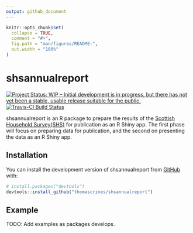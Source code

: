 ```yaml
---
output: github_document
---
```


<!-- README.md is generated from README.Rmd. Please edit that file -->

```r
knitr::opts_chunk$set(
  collapse = TRUE,
  comment = "#>",
  fig.path = "man/figures/README-",
  out.width = "100%"
)
```
# shsannualreport

<!-- badges: start -->
[![Project Status: WIP – Initial development is in progress, but there has not yet been a stable, usable release suitable for the public.](https://www.repostatus.org/badges/latest/wip.svg)](https://www.repostatus.org/#wip) [![Travis-CI Build Status](https://api.travis-ci.org/thomascrines/shsannualreport.svg?branch=master)](https://travis-ci.org/thomascrines/shsannualreport)
<!-- badges: end -->

shsannualreport is an R package to prepare the results of the [Scottish Household Survey(SHS)](https://www2.gov.scot/Topics/Statistics/16002) for publication as an R Shiny app. The first phase will focus on preparing data for publication, and the second on presenting the data as an R Shiny app.

## Installation

You can install the development version of shsannualreport from [GitHub](https://github.com/) with:

``` r
# install.packages("devtools")
devtools::install_github("thomascrines/shsannualreport")
```
## Example

TODO: Add examples as packages develops.
